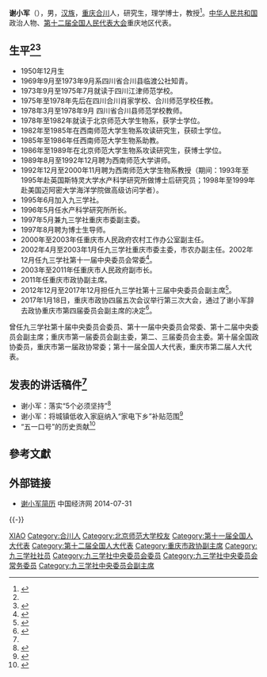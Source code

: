 '''谢小军'''（{{bd|1950年||}}），男，[[汉族|汉族]]，[[重庆市|重庆]][[合川县|合川]]人，研究生，理学博士，教授<ref name=":0">{{Cite web|title=谢小军 - 中国网|url=http://www.china.com.cn/policy/txt/2008-02/02/content_9635582.htm|accessdate=2020-07-21|work=www.china.com.cn|archive-date=2011-11-22|archive-url=https://web.archive.org/web/20111122214737/http://www.china.com.cn/policy/txt/2008-02/02/content_9635582.htm|dead-url=no}}</ref>。[[中华人民共和国|中华人民共和国]]政治人物、[[第十二届全国人民代表大会|第十二届全国人民代表大会]]重庆地区代表。

== 生平<ref name=":0" /><ref name=":1">{{Cite web|title=简介_谢小军副主席_九三学社中央委员会|url=http://www.93.gov.cn/html/93gov/bsjs/ldcy/zhuxi/xxjfzx/jj/index.html|accessdate=2020-07-21|work=www.93.gov.cn|archive-date=2020-07-21|archive-url=https://web.archive.org/web/20200721043338/http://www.93.gov.cn/html/93gov/bsjs/ldcy/zhuxi/xxjfzx/jj/index.html|dead-url=no}}</ref> ==

* 1950年12月生
* 1969年9月至1973年9月系四川省合川县临渡公社知青。
* 1973年9月至1975年7月就读于四川江津师范学校。
* 1975年至1978年先后在四川合川肖家学校、合川师范学校任教。
* 1978年3月至1978年9月 四川省合川县师范学校教师。
* 1978年至1982年就读于北京师范大学生物系，获学士学位。
* 1982年至1985年在西南师范大学生物系攻读研究生，获硕士学位。
* 1985年至1986年任西南师范大学生物系助教。
* 1986年至1989年在北京师范大学生物系攻读研究生，获博士学位。
* 1989年8月至1992年12月聘为西南师范大学讲师。
* 1992年12月至2000年11月聘为西南师范大学生物系教授（期间：1993年至1995年赴英国斯特灵大学水产科学研究所做博士后研究员；1998年至1999年赴美国迈阿密大学海洋学院做高级访问学者）。
* 1995年6月加入九三学社。
* 1996年5月任水产科学研究所所长。
* 1997年5月兼九三学社重庆市委副主委。
* 1997年8月聘为博士生导师。
* 2000年至2003年任重庆市人民政府农村工作办公室副主任。
* 2002年4月至2003年1月任九三学社重庆市委主委，市农办副主任。2002年12月任九三学社第十一届中央委员会常委<ref>{{Cite web|title=九三学社第十一届中央委员会_历届中央委员会_领导成员_九三学社中央委员会|url=http://www.93.gov.cn/html/93gov/bsjs/ldcy14/ljzywyh/171208168570334461.html|accessdate=2020-07-21|work=www.93.gov.cn|archive-date=2020-07-21|archive-url=https://web.archive.org/web/20200721043339/http://www.93.gov.cn/html/93gov/bsjs/ldcy14/ljzywyh/171208168570334461.html|dead-url=no}}</ref>。
* 2003年至2011年任重庆市人民政府副市长。
* 2011年任重庆市政协副主席。
* 2012年12月至2017年12月担任九三学社第十三届中央委员会副主席<ref>{{Cite web|title=九三学社第十三届中央委员会_历届中央委员会_领导成员_九三学社中央委员会|url=http://www.93.gov.cn/html/93gov/bsjs/ldcy14/ljzywyh/171208169968737261.html|accessdate=2020-07-21|work=www.93.gov.cn|archive-date=2020-06-04|archive-url=https://web.archive.org/web/20200604151304/http://www.93.gov.cn/html/93gov/bsjs/ldcy14/ljzywyh/171208169968737261.html|dead-url=yes}}</ref>。
* 2017年1月18日，重庆市政协四届五次会议举行第三次大会，通过了谢小军辞去政协重庆市第四届委员会副主席的决定<ref>{{Cite web|title=徐敬业辞去政协重庆市第四届委员会主席|url=http://cq.cqnews.net/html/2017-01/18/content_40336556.htm|accessdate=2020-07-21|last=李辉|work=cq.cqnews.net|archive-date=2020-07-21|archive-url=https://web.archive.org/web/20200721082248/http://cq.cqnews.net/html/2017-01/18/content_40336556.htm|dead-url=no}}</ref>。

曾任九三学社第十届中央委员会委员、第十一届中央委员会常委、第十二届中央委员会副主席；重庆市第一届委员会副主委，第二、三届委员会主委。第十届全国政协委员，重庆市第一届政协常委；第十一届全国人大代表，重庆市第二届人大代表。

== 发表的讲话稿件<ref name=":1" /> ==

* 谢小军：落实“5个必须坚持”<ref>{{Cite web|title=谢小军：落实“5个必须坚持”_我的讲话_谢小军副主席_九三学社中央委员会|url=http://www.93.gov.cn/html/93gov/bsjs/ldcy/zhuxi/xxjfzx/jh/151112151392729995.html|accessdate=2020-07-21|work=www.93.gov.cn|archive-date=2020-07-21|archive-url=https://web.archive.org/web/20200721043338/http://www.93.gov.cn/html/93gov/bsjs/ldcy/zhuxi/xxjfzx/jh/151112151392729995.html|dead-url=no}}</ref>
* 谢小军：将城镇低收入家庭纳入“家电下乡”补贴范围<ref>{{Cite web|title=谢小军：将城镇低收入家庭纳入“家电下乡”补贴范围_我的讲话_谢小军副主席_九三学社中央委员会|url=http://www.93.gov.cn/html/93gov/bsjs/ldcy/zhuxi/xxjfzx/jh/130117143807017118.html|accessdate=2020-07-21|work=www.93.gov.cn|archive-date=2020-07-21|archive-url=https://web.archive.org/web/20200721043341/http://www.93.gov.cn/html/93gov/bsjs/ldcy/zhuxi/xxjfzx/jh/130117143807017118.html|dead-url=no}}</ref>
* “五一口号”的历史贡献<ref>{{Cite web|title=“五一口号”的历史贡献_我的讲话_谢小军副主席_九三学社中央委员会|url=http://www.93.gov.cn/html/93gov/bsjs/ldcy/zhuxi/xxjfzx/jh/149774374436377283.html|accessdate=2020-07-21|work=www.93.gov.cn|archive-date=2020-07-21|archive-url=https://web.archive.org/web/20200721043340/http://www.93.gov.cn/html/93gov/bsjs/ldcy/zhuxi/xxjfzx/jh/149774374436377283.html|dead-url=no}}</ref>


== 參考文獻 ==
{{Reflist}}

== 外部链接 ==
* [http://district.ce.cn/newarea/sddy/201301/30/t20130130_24080320_3.shtml 谢小军简历]{{Wayback|url=http://district.ce.cn/newarea/sddy/201301/30/t20130130_24080320_3.shtml |date=20140512223654 }} 中国经济网 2014-07-31

{{-}}
{{全国人大代表/11/渝}}
{{九三学社第十一届中央委员会}}
{{九三学社第十二届中央委员会}}
{{九三学社第十三届中央委员会}}

{{Authority control}}
{{DEFAULTSORT:Xie谢}}
[[Category:谢姓|XIAO]]
[[Category:合川人|Category:合川人]]
[[Category:北京师范大学校友|Category:北京师范大学校友]]
[[Category:第十一届全国人大代表|Category:第十一届全国人大代表]]
[[Category:第十二届全国人大代表|Category:第十二届全国人大代表]]
[[Category:重庆市政协副主席|Category:重庆市政协副主席]]
[[Category:九三学社社员|Category:九三学社社员]]
[[Category:九三学社中央委员会委员|Category:九三学社中央委员会委员]]
[[Category:九三学社中央委员会常务委员|Category:九三学社中央委员会常务委员]]
[[Category:九三学社中央委员会副主席|Category:九三学社中央委员会副主席]]